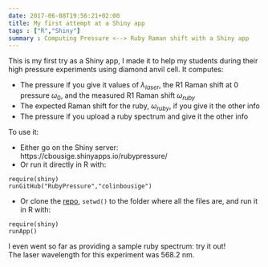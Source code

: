 ```yaml
---
date: 2017-06-08T19:56:21+02:00
title: My first attempt at a Shiny app
tags : ["R","Shiny"]
summary : Computing Pressure <--> Ruby Raman shift with a Shiny app
---
```


This is my first try as a Shiny app, I made it to help my students during their high pressure experiments using diamond anvil cell. It computes:  

- The pressure if you give it values of $\lambda_{laser}$, the R1 Raman shift at 0 pressure $\omega_0$, and the measured R1 Raman shift $\omega_{ruby}$  
- The expected Raman shift for the ruby, $\omega_{ruby}$, if you give it the other info  
- The pressure if you upload a ruby spectrum and give it the other info  

To use it:

- Either go on the Shiny server: https://cbousige.shinyapps.io/rubypressure/
- Or run it directly in R with:
```
require(shiny)
runGitHub("RubyPressure","colinbousige")
```
- Or clone the [repo](https://github.com/colinbousige/RubyPressure), `setwd()` to the folder where all the files are, and run it in R with:
```
require(shiny)
runApp()
```

I even went so far as providing a sample ruby spectrum: try it out!  
The laser wavelength for this experiment was 568.2 nm.